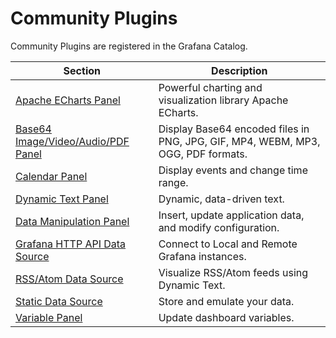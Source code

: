 # Community Plugins

Community Plugins are registered in the Grafana Catalog.

| Section                                                         | Description                                                                      |
| --------------------------------------------------------------- | -------------------------------------------------------------------------------- |
| [Apache ECharts Panel](../volkovlabs-echarts-panel)             | Powerful charting and visualization library Apache ECharts.                      |
| [Base64 Image/Video/Audio/PDF Panel](../volkovlabs-image-panel) | Display Base64 encoded files in PNG, JPG, GIF, MP4, WEBM, MP3, OGG, PDF formats. |
| [Calendar Panel](../volkovlabs-calendar-panel)                  | Display events and change time range.                                            |
| [Dynamic Text Panel](../volkovlabs-dynamictext-panel)           | Dynamic, data-driven text.                                                       |
| [Data Manipulation Panel](../volkovlabs-form-panel)             | Insert, update application data, and modify configuration.                       |
| [Grafana HTTP API Data Source](../volkovlabs-grapi-datasource)  | Connect to Local and Remote Grafana instances.                                   |
| [RSS/Atom Data Source](../volkovlabs-rss-datasource)            | Visualize RSS/Atom feeds using Dynamic Text.                                     |
| [Static Data Source](../volkovlabs-static-datasource)           | Store and emulate your data.                                                     |
| [Variable Panel](../volkovlabs-variable-panel)                  | Update dashboard variables.                                                      |
